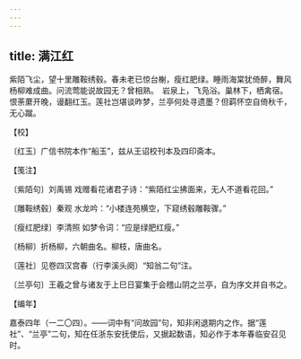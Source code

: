 ```yaml
---
---
---
```

title: 满江红
---







紫陌飞尘，望十里雕鞍绣毂。春未老已惊台榭，瘦红肥绿。睡雨海棠犹倚醉，舞风杨柳难成曲。问流莺能说故园无？曾相熟。　岩泉上，飞凫浴。巢林下，栖禽宿。恨荼䕷开晚，谩翻红玉。莲社岂堪谈昨梦，兰亭何处寻遗墨？但羁怀空自倚秋千，无心蹴。





【校】


〔红玉〕广信书院本作“船玉”，兹从王诏校刊本及四印斋本。





【笺注】


〔紫陌句〕刘禹锡 戏赠看花诸君子诗：“紫陌红尘拂面来，无人不道看花回。”

〔雕鞍绣毂〕秦观 水龙吟：“小楼连苑横空，下窥绣毂雕鞍骤。”

〔瘦红肥绿〕李清照 如梦令词：“应是绿肥红瘦。”

〔杨柳〕折杨柳，六朝曲名。柳枝，唐曲名。

〔莲社〕见卷四汉宫春（行李溪头阕）“知翁二句”注。

〔兰亭句〕王羲之曾与诸友于上巳日宴集于会稽山阴之兰亭，自为序文并自书之。





【编年】


嘉泰四年（一二〇四）。——词中有“问故园”句，知非闲退期内之作。据“莲社”、“兰亭”二句，知在任浙东安抚使后，又据起数语，知必作于本年春临安召见时。